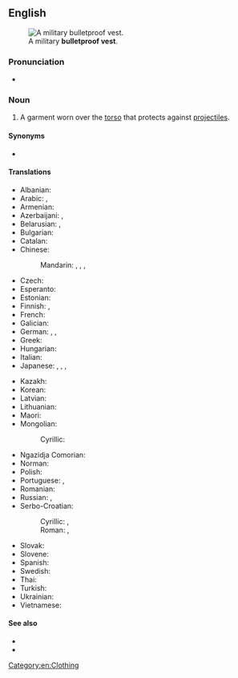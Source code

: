 ==English==
{{wikipedia}}
[[File:Army_IOTV.jpg|thumb|A military '''bulletproof vest'''.]]

===Pronunciation===
* {{IPA|en|/bʊl.ɪtpɹuːf vɛst/}}

===Noun===
{{en-noun}}

# A garment worn over the [[torso]] that protects against [[projectile]]s.

====Synonyms====
* {{l|en|ballistic vest}}

====Translations====
{{trans-top|garment}}
* Albanian: {{t-needed|sq}}
* Arabic: {{t|ar|صَدْرِيَّة ضِدَّ الرَّصَاص|f|tr=ṣadriyya ḍidda r-raṣāṣ}}, {{t|ar|سُتْرَة وَاقِيَة|f|tr=sutra wāqiya}}
* Armenian: {{t+|hy|զրահաբաճկոն}}
* Azerbaijani: {{t|az|zirehli jilet}}, {{t|az|bronjilet}}
* Belarusian: {{t|be|бронекамізэ́лька|f}}, {{t|be|бронежыле́т|m}}
* Bulgarian: {{t|bg|бронежиле́тка|f}}
* Catalan: {{t|ca|armilla antibales}}
* Chinese:
*: Mandarin: {{t|cmn|防彈衣}}, {{t|cmn|防弹衣|tr=fángdànyī}}, {{t|cmn|防彈背心}}, {{t|cmn|防弹背心|tr=fángdàn bèixīn}}
* Czech: {{t|cs|neprůstřelná vesta|f}}
* Esperanto: {{t|eo|kuglorezista veŝto}}
* Estonian: {{t|et|kuulivest}}
* Finnish: {{t+|fi|luotiliivi}}, {{t|fi|[[luodinkestävä]] [[liivi]]}}
* French: {{t+|fr|gilet pare-balles|m}}
* Galician: {{t+|gl|chaleco antibalas|m}}
* German: {{t|de|beschusshemmende Weste|f}}, {{t|de|durchschusshemmende Weste|f}}, {{t+|de|Schutzweste|f}}
* Greek: {{t|el|αλεξίσφαιρο γιλέκο|n}}
* Hungarian: {{t+|hu|golyóálló mellény}}
* Italian: {{t|it|giubbotto antiproiettile|m}}
* Japanese: {{t|ja|バリスティックベスト|tr=barisutikku besuto|sc=Jpan}}, {{t|ja|ブレットプルーフベスト|tr=burettopurūfu besuto|sc=Jpan}}, {{t|ja|防弾チョッキ|tr=bōdan chokki|sc=Jpan}}, {{t|ja|ボディアーマー|tr=bodi āmā}}
{{trans-mid}}
* Kazakh: {{t|kk|оқ өтпейтін кеудеше}}
* Korean: {{t+|ko|방탄복(防彈服)}}
* Latvian: {{t|lv|bruņuveste|f}}
* Lithuanian: {{t|lt|neperšaunama liemenė|f}}
* Maori: {{t|mi|kahupeka}}
* Mongolian:
*: Cyrillic: {{t|mn|сум нэвтэрдэггүй хантааз}}
* Ngazidja Comorian: {{t|zdj|sukuti ya risasi|c9|c10}}
* Norman: {{t|nrf|câsaque contre-boulets|f}} {{qualifier|Jersey}}
* Polish: {{t|pl|[[kamizelka]] [[kuloodporny|kuloodporna]]|f}}
* Portuguese: {{t|pt|colete à prova de balas|m}}, {{t|pt|colete balístico|m}}
* Romanian: {{t|ro|vestă antiglonț|f}}
* Russian: {{t+|ru|бронежиле́т|m}}, {{t|ru|пуленепробива́емый жиле́т|m}}
* Serbo-Croatian:
*: Cyrillic: {{t|sh|па̀нцӣр|m}}, {{t|sh|па̀нцӣрка|f}}
*: Roman: {{t+|sh|pàncīr|m}}, {{t+|sh|pàncīrka|f}}
* Slovak: {{t|sk|nepriestrelná vesta|f}}
* Slovene: {{t|sl|neprebojni jopič|m}}
* Spanish: {{t+|es|chaleco antibalas|m}}
* Swedish: {{t|sv|skyddsväst}}
* Thai: {{t|th|เสื้อเกราะกันกระสุน}}
* Turkish: {{t-needed|tr}}
* Ukrainian: {{t|uk|бронежиле́т|m}}
* Vietnamese: {{t|vi|áo chống đạn}}
{{trans-bottom}}

====See also====
* {{l|en|flak jacket}}
* {{l|en|vest buster}}

[[Category:en:Clothing]]